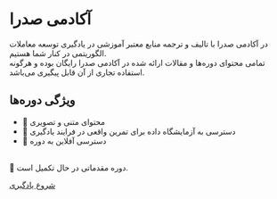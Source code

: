 # آکادمی صدرا


در آکادمی صدرا با تالیف و ترجمه منابع معتبر آموزشی در یادگیری توسعه معاملات الگوریتمی در کنار شما هستیم.
<br />
تمامی محتوای دوره‌ها و مقالات ارائه شده در آکادمی صدرا رایگان بوده و هرگونه استفاده تجاری از آن قابل پیگیری می‌باشد.
## ‌ویژگی دوره‌ها

- 📝 محتوای متنی و تصویری
- 🧪 دسترسی به آزمایشگاه داده برای تمرین واقعی در فرایند یادگیری
- 🎈 دسترسی آفلاین به دوره

<br/>
🚧 دوره مقدماتی در حال تکمیل است.

<br />

[شروع یادگیری](/getting-started)
